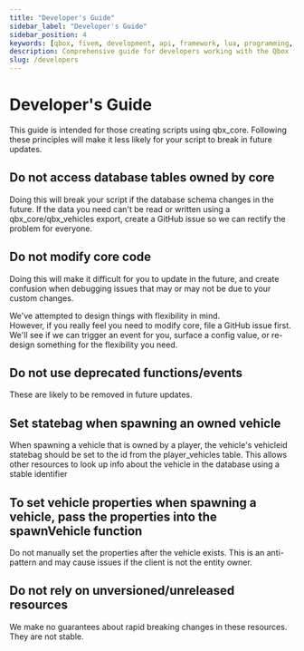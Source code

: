 ```yaml
---
title: "Developer's Guide"
sidebar_label: "Developer's Guide"
sidebar_position: 4
keywords: [qbox, fivem, development, api, framework, lua, programming, scripting]
description: Comprehensive guide for developers working with the Qbox framework. Learn best practices, API usage, and how to create high-quality resources for Qbox.
slug: /developers
---
```


# Developer's Guide

This guide is intended for those creating scripts using qbx_core.
Following these principles will make it less likely for your script to break in future updates.

## Do not access database tables owned by core

Doing this will break your script if the database schema changes in the future.
If the data you need can't be read or written using a qbx_core/qbx_vehicles export,
create a GitHub issue so we can rectify the problem for everyone.

## Do not modify core code

Doing this will make it difficult for you to update in the future, and create confusion when debugging issues that may or may not be due to your custom changes.

We've attempted to design things with flexibility in mind. \
However, if you really feel you need to modify core, file a GitHub issue first.
We'll see if we can trigger an event for you, surface a config value, or re-design something for the flexibility you need.

## Do not use deprecated functions/events

These are likely to be removed in future updates.

## Set statebag when spawning an owned vehicle
When spawning a vehicle that is owned by a player, the vehicle's vehicleid statebag should be set to the id from the player_vehicles table. This allows other resources to look up info about the vehicle in the database using a stable identifier

## To set vehicle properties when spawning a vehicle, pass the properties into the spawnVehicle function
Do not manually set the properties after the vehicle exists. This is an anti-pattern and may cause issues if the client is not the entity owner.

## Do not rely on unversioned/unreleased resources
We make no guarantees about rapid breaking changes in these resources. They are not stable.
